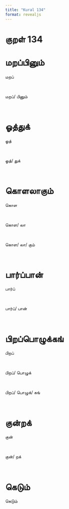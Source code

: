 ```yaml
---
title: "Kural 134"
format: revealjs
---
```


# குறள் 134

# மறப்பினும்

:::: {.incremental}

::: {.fragment}


  மறப்

:::

<br>

::: {.fragment}


  மறப்/&nbsp;பினும்

:::

<br>

::::

# ஓத்துக்

:::: {.incremental}

::: {.fragment}


  ஓத்

:::

<br>

::: {.fragment}


  ஓத்/&nbsp;துக்

:::

<br>

::::

# கொளலாகும்

:::: {.incremental}

::: {.fragment}


  கொள

:::

<br>

::: {.fragment}


  கொள/&nbsp;லா

:::

<br>

::: {.fragment}


  கொள/&nbsp;லா/&nbsp;கும்

:::

<br>

::::

# பார்ப்பான்

:::: {.incremental}

::: {.fragment}


  பார்ப்

:::

<br>

::: {.fragment}


  பார்ப்/&nbsp;பான்

:::

<br>

::::

# பிறப்பொழுக்கங்

:::: {.incremental}

::: {.fragment}


  பிறப்

:::

<br>

::: {.fragment}


  பிறப்/&nbsp;பொழுக்

:::

<br>

::: {.fragment}


  பிறப்/&nbsp;பொழுக்/&nbsp;கங்

:::

<br>

::::

# குன்றக்

:::: {.incremental}

::: {.fragment}


  குன்

:::

<br>

::: {.fragment}


  குன்/&nbsp;றக்

:::

<br>

::::

# கெடும்

:::: {.incremental}

::: {.fragment}


  கெடும்

:::

<br>

::::
